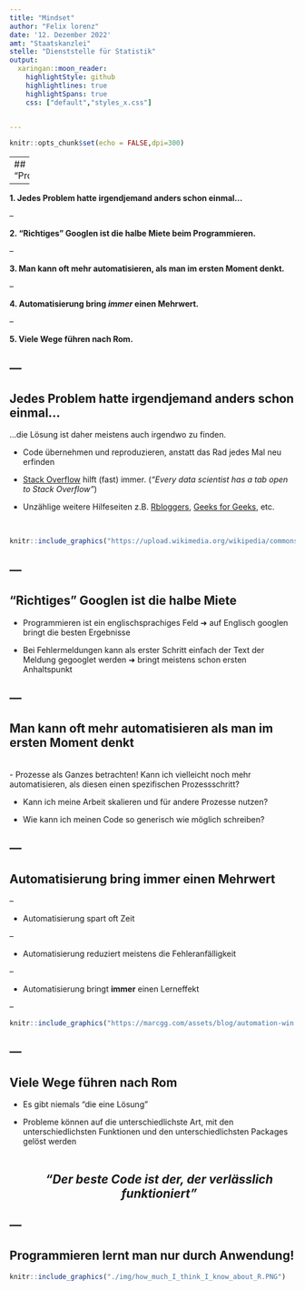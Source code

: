 ---
title: "Mindset"
author: "Felix lorenz"
date: '12. Dezember 2022'
amt: "Staatskanzlei"
stelle: "Dienststelle für Statistik"
output: 
  xaringan::moon_reader:
    highlightStyle: github
    highlightlines: true
    highlightSpans: true
    css: ["default","styles_x.css"]


---





```{r setup, include=FALSE}
knitr::opts_chunk$set(echo = FALSE,dpi=300)
```



----
## "Programmierweisheiten"

--

**1. Jedes Problem hatte irgendjemand anders schon einmal...**

--

**2. "Richtiges" Googlen ist die halbe Miete beim Programmieren.**

--

**3. Man kann oft mehr automatisieren, als man im ersten Moment denkt.**

--

**4. Automatisierung bring *immer* einen Mehrwert.**

--

**5. Viele Wege führen nach Rom.**

---
----
## Jedes Problem hatte irgendjemand anders schon einmal...

...die Lösung ist daher meistens auch irgendwo zu finden.

- Code übernehmen und reproduzieren, anstatt das Rad jedes Mal neu erfinden

- [Stack Overflow](https://stackoverflow.com/) hilft (fast) immer. (*"Every data scientist has a tab open to Stack Overflow"*)

- Unzählige weitere Hilfeseiten z.B. [Rbloggers](https://www.r-bloggers.com/), [Geeks for Geeks](https://www.geeksforgeeks.org/r-programming-language-introduction/), etc.

<br>
```{r, out.width="40%", fig.cap="https://upload.wikimedia.org/wikipedia/commons/0/02/Stack_Overflow_logo.svg", fig.align='center'}
knitr::include_graphics("https://upload.wikimedia.org/wikipedia/commons/0/02/Stack_Overflow_logo.svg")
```


---
----
## "Richtiges" Googlen ist die halbe Miete

- Programmieren ist ein englischsprachiges Feld &#10140; auf Englisch googlen bringt die besten Ergebnisse

- Bei Fehlermeldungen kann als erster Schritt einfach der Text der Meldung gegooglet werden &#10140; bringt meistens schon ersten Anhaltspunkt

---
----
## Man kann oft mehr automatisieren als man im ersten Moment denkt
<br>
- Prozesse als Ganzes betrachten! Kann ich vielleicht noch mehr automatisieren, als diesen einen spezifischen Prozessschritt?

- Kann ich meine Arbeit skalieren und für andere Prozesse nutzen?

- Wie kann ich meinen Code so generisch wie möglich schreiben?

---
----
## Automatisierung bring immer einen Mehrwert

--

- Automatisierung spart oft Zeit

--

- Automatisierung reduziert meistens die Fehleranfälligkeit

--

- Automatisierung bringt **immer** einen Lerneffekt

--

```{r, out.width="55%", fig.cap= "https://marcgg.com/assets/blog/automation-win.png", fig.align='center'}
knitr::include_graphics("https://marcgg.com/assets/blog/automation-win.png")
```


---
----
## Viele Wege führen nach Rom

- Es gibt niemals "die eine Lösung"

- Probleme können auf die unterschiedlichste Art, mit den unterschiedlichsten Funktionen und den unterschiedlichsten Packages gelöst werden
<br>
<br>
<h2 align="center"><i>"Der beste Code ist der, der verlässlich funktioniert" </i></p>

---
----
## Programmieren lernt man nur durch Anwendung!

```{r , fig.cap="https://tidyverse.tidyverse.org/logo.png",fig.align='center'}
knitr::include_graphics("./img/how_much_I_think_I_know_about_R.PNG")

```
